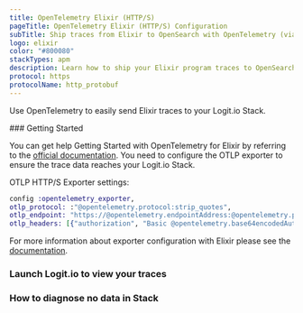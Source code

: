```yaml
---
title: OpenTelemetry Elixir (HTTP/S)
pageTitle: OpenTelemetry Elixir (HTTP/S) Configuration
subTitle: Ship traces from Elixir to OpenSearch with OpenTelemetry (via HTTP/S)
logo: elixir
color: "#800080"
stackTypes: apm
description: Learn how to ship your Elixir program traces to OpenSearch with our example configurations.
protocol: https
protocolName: http_protobuf
---
```


Use OpenTelemetry to easily send Elixir traces to your Logit.io Stack.

<Steps>
  ### Getting Started

  You can get help Getting Started with OpenTelemetry for Elixir by referring 
  to the [official documentation](https://opentelemetry.io/docs/instrumentation/erlang/getting-started/). 
  You need to configure the OTLP exporter to ensure the trace data reaches your Logit.io Stack.
  
  OTLP HTTP/S Exporter settings:

  ```elixir copy showLineNumbers /"@opentelemetry.protocol:strip_quotes"/ /@opentelemetry.endpointAddress/ /@opentelemetry.port/ /@opentelemetry.base64encodedAuthString/
  config :opentelemetry_exporter,
  otlp_protocol: :"@opentelemetry.protocol:strip_quotes",
  otlp_endpoint: "https://@opentelemetry.endpointAddress:@opentelemetry.port",
  otlp_headers: [{"authorization", "Basic @opentelemetry.base64encodedAuthString" }]
  ```

  For more information about exporter configuration with Elixir please see the 
  [documentation](https://opentelemetry.io/docs/instrumentation/erlang/exporters/).

  ### Launch Logit.io to view your traces

  <LaunchStack utmMedium="apm" utmCampaign="elixir" source="apm_elixir_http" />

  ### How to diagnose no data in Stack

  <DiagnoseNoData />
</Steps>